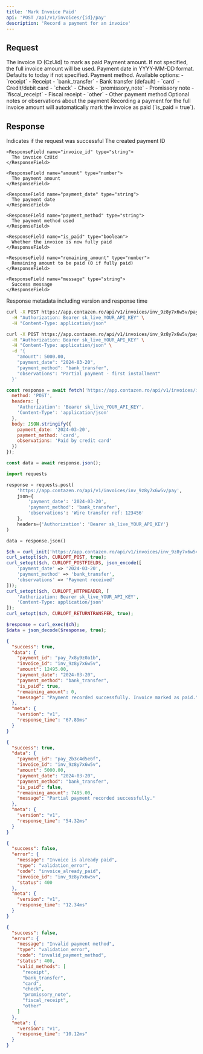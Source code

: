 ```yaml
---
title: 'Mark Invoice Paid'
api: 'POST /api/v1/invoices/{id}/pay'
description: 'Record a payment for an invoice'
---
```


## Request

<ParamField path="id" type="string" required>
  The invoice ID (CzUid) to mark as paid
</ParamField>

<ParamField body="amount" type="number">
  Payment amount. If not specified, the full invoice amount will be used.
</ParamField>

<ParamField body="payment_date" type="string">
  Payment date in YYYY-MM-DD format. Defaults to today if not specified.
</ParamField>

<ParamField body="payment_method" type="string" default="bank_transfer">
  Payment method. Available options:
  - `receipt` - Receipt
  - `bank_transfer` - Bank transfer (default)
  - `card` - Credit/debit card
  - `check` - Check
  - `promissory_note` - Promissory note
  - `fiscal_receipt` - Fiscal receipt
  - `other` - Other payment method
</ParamField>

<ParamField body="observations" type="string">
  Optional notes or observations about the payment
</ParamField>

<Note>
  Recording a payment for the full invoice amount will automatically mark the invoice as paid (`is_paid = true`).
</Note>

## Response

<ResponseField name="success" type="boolean">
  Indicates if the request was successful
</ResponseField>

<ResponseField name="data" type="object">
  <Expandable title="Properties">
    <ResponseField name="payment_id" type="string">
      The created payment ID
    </ResponseField>
    
    <ResponseField name="invoice_id" type="string">
      The invoice CzUid
    </ResponseField>
    
    <ResponseField name="amount" type="number">
      The payment amount
    </ResponseField>
    
    <ResponseField name="payment_date" type="string">
      The payment date
    </ResponseField>
    
    <ResponseField name="payment_method" type="string">
      The payment method used
    </ResponseField>
    
    <ResponseField name="is_paid" type="boolean">
      Whether the invoice is now fully paid
    </ResponseField>
    
    <ResponseField name="remaining_amount" type="number">
      Remaining amount to be paid (0 if fully paid)
    </ResponseField>
    
    <ResponseField name="message" type="string">
      Success message
    </ResponseField>
  </Expandable>
</ResponseField>

<ResponseField name="meta" type="object">
  Response metadata including version and response time
</ResponseField>

<RequestExample>

```bash cURL - Full Payment
curl -X POST https://app.contazen.ro/api/v1/invoices/inv_9z8y7x6w5v/pay \
  -H "Authorization: Bearer sk_live_YOUR_API_KEY" \
  -H "Content-Type: application/json"
```

```bash cURL - Partial Payment
curl -X POST https://app.contazen.ro/api/v1/invoices/inv_9z8y7x6w5v/pay \
  -H "Authorization: Bearer sk_live_YOUR_API_KEY" \
  -H "Content-Type: application/json" \
  -d '{
    "amount": 5000.00,
    "payment_date": "2024-03-20",
    "payment_method": "bank_transfer",
    "observations": "Partial payment - first installment"
  }'
```

```javascript Node.js
const response = await fetch('https://app.contazen.ro/api/v1/invoices/inv_9z8y7x6w5v/pay', {
  method: 'POST',
  headers: {
    'Authorization': 'Bearer sk_live_YOUR_API_KEY',
    'Content-Type': 'application/json'
  },
  body: JSON.stringify({
    payment_date: '2024-03-20',
    payment_method: 'card',
    observations: 'Paid by credit card'
  })
});

const data = await response.json();
```

```python Python
import requests

response = requests.post(
    'https://app.contazen.ro/api/v1/invoices/inv_9z8y7x6w5v/pay',
    json={
        'payment_date': '2024-03-20',
        'payment_method': 'bank_transfer',
        'observations': 'Wire transfer ref: 123456'
    },
    headers={'Authorization': 'Bearer sk_live_YOUR_API_KEY'}
)

data = response.json()
```

```php PHP
$ch = curl_init('https://app.contazen.ro/api/v1/invoices/inv_9z8y7x6w5v/pay');
curl_setopt($ch, CURLOPT_POST, true);
curl_setopt($ch, CURLOPT_POSTFIELDS, json_encode([
    'payment_date' => '2024-03-20',
    'payment_method' => 'bank_transfer',
    'observations' => 'Payment received'
]));
curl_setopt($ch, CURLOPT_HTTPHEADER, [
    'Authorization: Bearer sk_live_YOUR_API_KEY',
    'Content-Type: application/json'
]);
curl_setopt($ch, CURLOPT_RETURNTRANSFER, true);

$response = curl_exec($ch);
$data = json_decode($response, true);
```

</RequestExample>

<ResponseExample>

```json Success Response - Full Payment
{
  "success": true,
  "data": {
    "payment_id": "pay_7x8y9z0a1b",
    "invoice_id": "inv_9z8y7x6w5v",
    "amount": 12495.00,
    "payment_date": "2024-03-20",
    "payment_method": "bank_transfer",
    "is_paid": true,
    "remaining_amount": 0,
    "message": "Payment recorded successfully. Invoice marked as paid."
  },
  "meta": {
    "version": "v1",
    "response_time": "67.89ms"
  }
}
```

```json Success Response - Partial Payment
{
  "success": true,
  "data": {
    "payment_id": "pay_2b3c4d5e6f",
    "invoice_id": "inv_9z8y7x6w5v",
    "amount": 5000.00,
    "payment_date": "2024-03-20",
    "payment_method": "bank_transfer",
    "is_paid": false,
    "remaining_amount": 7495.00,
    "message": "Partial payment recorded successfully."
  },
  "meta": {
    "version": "v1",
    "response_time": "54.32ms"
  }
}
```

```json Error Response - Already Paid
{
  "success": false,
  "error": {
    "message": "Invoice is already paid",
    "type": "validation_error",
    "code": "invoice_already_paid",
    "invoice_id": "inv_9z8y7x6w5v",
    "status": 400
  },
  "meta": {
    "version": "v1",
    "response_time": "12.34ms"
  }
}
```

```json Error Response - Invalid Payment Method
{
  "success": false,
  "error": {
    "message": "Invalid payment method",
    "type": "validation_error",
    "code": "invalid_payment_method",
    "status": 400,
    "valid_methods": [
      "receipt",
      "bank_transfer",
      "card",
      "check",
      "promissory_note",
      "fiscal_receipt",
      "other"
    ]
  },
  "meta": {
    "version": "v1",
    "response_time": "10.12ms"
  }
}
```

</ResponseExample>